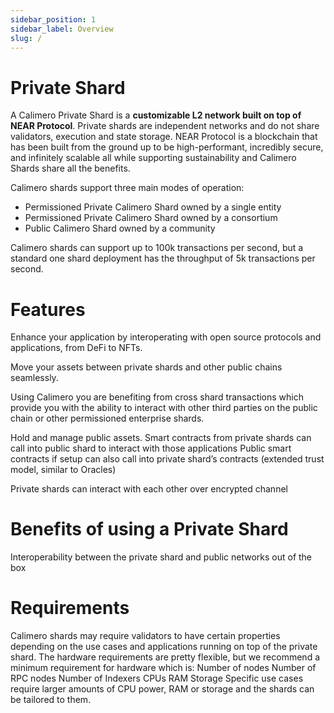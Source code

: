 ```yaml
---
sidebar_position: 1
sidebar_label: Overview
slug: /
---
```


# Private Shard
A Calimero Private Shard is a **customizable L2 network built on top of NEAR Protocol**. Private shards are independent networks and do not share validators, execution and state storage. NEAR Protocol is a blockchain that has been built from the ground up to be high-performant, incredibly secure, and infinitely scalable all while supporting sustainability and Calimero Shards share all the benefits.

Calimero shards support three main modes of operation:
- Permissioned Private Calimero Shard owned by a single entity
- Permissioned Private Calimero Shard owned by a consortium 
- Public Calimero Shard owned by a community

Calimero shards can support up to 100k transactions per second, but a standard one shard deployment has the throughput of 5k transactions per second.


# Features
Enhance your application by interoperating with open source protocols and applications, from DeFi to NFTs.

Move your assets between private shards and other public chains seamlessly.


Using Calimero you are benefiting from cross shard transactions which provide you with the ability to interact with other third parties on the public chain or other permissioned enterprise shards.


Hold and manage public assets.
Smart contracts from private shards can call into public shard to interact with those applications
Public smart contracts if setup can also call into private shard’s contracts (extended trust model, similar to Oracles)

Private shards can interact with each other over encrypted channel


# Benefits of using a Private Shard


Interoperability between the private shard and public networks out of the box



# Requirements​
Calimero shards may require validators to have certain properties depending on the use cases and applications running on top of the private shard.
The hardware requirements are pretty flexible, but we recommend a minimum requirement for hardware which is:
Number of nodes
Number of RPC nodes
Number of Indexers
CPUs
RAM
Storage 
Specific use cases require larger amounts of CPU power, RAM or storage and the shards can be tailored to them.

